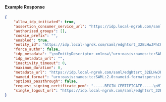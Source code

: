 #### Example Response

```json
{
	"allow_idp_initiated": true,
	"assertion_consumer_service_url": "https://idp.local-ngrok.com/saml/edghtsrt_32ELHwJPhCQPmmUX0L0b2M0hXZw/acs",
	"authorized_groups": [],
	"cookie_prefix": "",
	"enabled": true,
	"entity_id": "https://idp.local-ngrok.com/saml/edghtsrt_32ELHwJPhCQPmmUX0L0b2M0hXZw",
	"force_authn": false,
	"idp_metadata": "\n<EntityDescriptor xmlns=\"urn:oasis:names:tc:SAML:2.0:metadata\" validUntil=\"2020-09-14T12:53:23.691Z\" cacheDuration=\"PT1M\" entityID=\"http://127.0.0.1:12345/metadata\"><IDPSSODescriptor xmlns=\"urn:oasis:names:tc:SAML:2.0:metadata\" protocolSupportEnumeration=\"urn:oasis:names:tc:SAML:2.0:protocol\"><NameIDFormat>urn:oasis:names:tc:SAML:2.0:nameid-format:transient</NameIDFormat><SingleSignOnService Binding=\"urn:oasis:names:tc:SAML:2.0:bindings:HTTP-Redirect\" Location=\"http://127.0.0.1:12345/sso\"></SingleSignOnService><SingleSignOnService Binding=\"urn:oasis:names:tc:SAML:2.0:bindings:HTTP-POST\" Location=\"http://127.0.0.1:12345/sso\"></SingleSignOnService></IDPSSODescriptor></EntityDescriptor>\n",
	"idp_metadata_url": "",
	"inactivity_timeout": 0,
	"maximum_duration": 0,
	"metadata_url": "https://idp.local-ngrok.com/saml/edghtsrt_32ELHwJPhCQPmmUX0L0b2M0hXZw",
	"nameid_format": "urn:oasis:names:tc:SAML:2.0:nameid-format:persistent",
	"options_passthrough": false,
	"request_signing_certificate_pem": "-----BEGIN CERTIFICATE-----\nMIIEAzCCAuugAwIBAgIQe6KIvE9WwiLxfoLOELWzuTANBgkqhkiG9w0BAQsFADCB\noDFOMEwGA1UECgxFaHR0cHM6Ly9pZHAubG9jYWwtbmdyb2suY29tL3NhbWwvZWRn\naHRzcnRfMzJFTEh3SlBoQ1FQbW1VWDBMMGIyTTBoWFp3MU4wTAYDVQQDDEVodHRw\nczovL2lkcC5sb2NhbC1uZ3Jvay5jb20vc2FtbC9lZGdodHNydF8zMkVMSHdKUGhD\nUVBtbVVYMEwwYjJNMGhYWncwIBcNMjUwOTA0MTAxMTQwWhgPMjA2MDA4MjYxMDEx\nNDBaMIGgMU4wTAYDVQQKDEVodHRwczovL2lkcC5sb2NhbC1uZ3Jvay5jb20vc2Ft\nbC9lZGdodHNydF8zMkVMSHdKUGhDUVBtbVVYMEwwYjJNMGhYWncxTjBMBgNVBAMM\nRWh0dHBzOi8vaWRwLmxvY2FsLW5ncm9rLmNvbS9zYW1sL2VkZ2h0c3J0XzMyRUxI\nd0pQaENRUG1tVVgwTDBiMk0waFhadzCCASIwDQYJKoZIhvcNAQEBBQADggEPADCC\nAQoCggEBAL0Zf04B3gQ5AhHfjpXi0nwzNmXiv/3GT9VZU80pAzkwEB90rZrJAzWm\nMFxO+SltBtnOSRB9Tl5c5MTfHpyjvq7nHKTW+7xrnvH07mmrlDyG41bTp+WbcOCo\nuxMz0Tn9iUG14V1AFINbYqnFwPQbckPZOB/gZjwEh08hIIbNlHHDeyMXqFiJl4cN\nPxgmE65Auu12aBCbh/3YAk15peOqeDWm0gRrePd6iILVPbPQXEBJnS91fAQB3AEW\nch9gVIjpKEk7gyaBa6Y6sVCTbw55Zs9YWneyhL8E95oKFla84eLm2A9L2esnNHhX\nGXLgvTgtFQdAjKl3ts54CtnPn4d4knECAwEAAaM1MDMwDgYDVR0PAQH/BAQDAgeA\nMBMGA1UdJQQMMAoGCCsGAQUFBwMBMAwGA1UdEwEB/wQCMAAwDQYJKoZIhvcNAQEL\nBQADggEBAITwroxrmoiwqcip+MuKHZjsATUbyIprGLwDcv3KvzCMnJMLEKlmF+I9\nEFidSavrGM9oZUj/u2SMYKcjS09ldGE5Zkxkoh9PslagB7Ew1Og6Lizlg9UTBAUf\nrg00lrleM5KXWPQU6qjHYDBrAzqRV2u5Vy9PGhLXVLJveDEG5TcUWjpFcsmfOgy4\nx4lllmxh7V4okTv51FrdqaEbUuHcOdTVjnIPoMyEzoseMLc/fE4cJ4g8O0ozYEnr\nn1vrEDoMo+1MIC1BhZlmqAHtbBnYyuY4kPDbd/XzxEg2pxGcxf3SP38Ju1Ub3cSy\na7iiFq4ajM3M7/51MQN0tb4qbkWGg08=\n-----END CERTIFICATE-----\n",
	"single_logout_url": "https://idp.local-ngrok.com/saml/edghtsrt_32ELHwJPhCQPmmUX0L0b2M0hXZw/slo"
}
```

